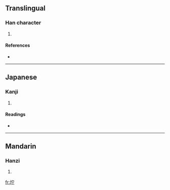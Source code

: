 ==Translingual==

===Han character===
{{Han char|rn=32|rad=土|as=05|sn=8|four=|canj=土十一弓 (GJMN)}}

# {{defn|Han|sort=土05}}

====References====
* {{Han ref|kx=0227.120|dkj=05008|dj=0462.280|hdz=10435.030|uh=577E|ud=22398}}

----

==Japanese==

===Kanji===
{{ja-kanji|grade=|rs=土05}}

# {{defn|Japanese|sort=土05}}

====Readings====
* {{ja-readings|on=[[ちょ]] (cho), [[じょ]] (jo)|kun=}}

----

==Mandarin==

===Hanzi===
{{cmn-hanzi|pin=[[zhù]] ([[zhu4]])|wg=chu<sup>4</sup>}}

# {{defn|Mandarin|sort=土05}}

[[fr:坾]]